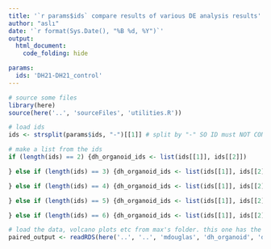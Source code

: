 ```yaml
---
title: '`r params$ids` compare results of various DE analysis results'
author: "aslı"
date: '`r format(Sys.Date(), "%B %d, %Y")`'
output: 
  html_document:
    code_folding: hide

params:
  ids: 'DH21-DH21_control'
---
```


```r

# source some files 
library(here)
source(here('..', 'sourceFiles', 'utilities.R'))

```

```r
# load ids
ids <- strsplit(params$ids, "-")[[1]] # split by "-" SO ID must NOT CONTAIN "-"

# make a list from the ids 
if (length(ids) == 2) {dh_organoid_ids <- list(ids[[1]], ids[[2]])

} else if (length(ids) == 3) {dh_organoid_ids <- list(ids[[1]], ids[[2]], ids[[3]]) 

} else if (length(ids) == 4) {dh_organoid_ids <- list(ids[[1]], ids[[2]], ids[[3]], ids[[4]])

} else if (length(ids) == 5) {dh_organoid_ids <- list(ids[[1]], ids[[2]], ids[[3]], ids[[4]], ids[[5]])

} else if (length(ids) == 6) {dh_organoid_ids <- list(ids[[1]], ids[[2]], ids[[3]], ids[[4]], ids[[5]], ids[[6]]) }
```


```r
# load the data, volcano plots etc from max's folder. this one has the outputs: 
paired_output <- readRDS(here('..', '..', 'mdouglas', 'dh_organoid', 'data', 'dge', params$ids, 'outputs.rds'))
```